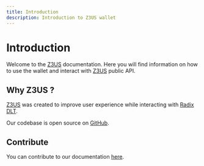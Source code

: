 ```yaml
---
title: Introduction
description: Introduction to Z3US wallet
---
```



# Introduction

Welcome to the [Z3US](https://z3us.com) documentation. Here you will find information on how to use the wallet and interact with [Z3US](https://z3us.com) public API.

## Why Z3US ?

[Z3US](https://z3us.com) was created to improve user experience while interacting with [Radix DLT](https://www.radixdlt.com/).

Our codebase is open source on [GitHub](https://github.com/z3us-dapps).

## Contribute

You can contribute to our documentation [here](https://github.com/z3us-dapps/z3us/tree/master/apps/website/docs).
